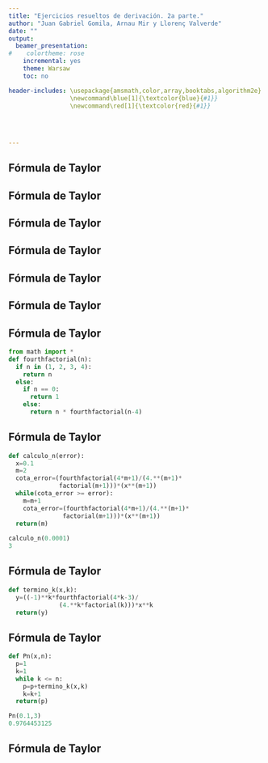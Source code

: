 ```yaml
---
title: "Ejercicios resueltos de derivación. 2a parte."
author: "Juan Gabriel Gomila, Arnau Mir y Llorenç Valverde"
date: ""
output:
  beamer_presentation:
#    colortheme: rose
    incremental: yes
    theme: Warsaw
    toc: no

header-includes: \usepackage{amsmath,color,array,booktabs,algorithm2e}
                 \newcommand\blue[1]{\textcolor{blue}{#1}}
                 \newcommand\red[1]{\textcolor{red}{#1}}
                 

                 
              
---
```




## Fórmula de Taylor

\begin{block}{Ejercicio 1}
\begin{enumerate}[a)]
\item Desarrollar la función $f(x)=\frac{1}{\sqrt[4]{1+x}}$ en desarrollo de MacLaurin de grado $n$ dando el error cometido.
\item Dar una estimación de $\frac{1}{\sqrt[4]{1.1}}$ con 4 valores exactos.
\end{enumerate}
\end{block}

## Fórmula de Taylor

\begin{block}{\textcolor{green}{Solución}}
\blue{
Apartado a).\pause
\newline
En los apuntes vimos que el desarrollo de Taylor de la función $f(x)=(x+C)^\alpha$ alrededor de $x=x_0$ era:
$$
P_n(x)  = \sum_{k=0}^n \binom{\alpha}{k}\cdot (x_0+C)^{\alpha-k}\cdot (x-x_0)^k ,
$$
donde $\binom{\alpha}{k}=\frac{\alpha\cdot (\alpha-1)\cdots (\alpha -k+1)}{k!}$.
}
\end{block}

## Fórmula de Taylor

\begin{block}{\textcolor{green}{Solución (cont.)}}
\blue{
En nuestro caso, $C=1$, $\alpha=-\frac{1}{4}$ y $x_0=0$:
$$
P_n(x)  = \sum_{k=0}^n \binom{-\frac{1}{4}}{k}\cdot x^k =1+\sum_{k=1}^n \binom{-\frac{1}{4}}{k}\cdot x^k,
$$
\pause
con 
\begin{eqnarray*}
 \binom{-\frac{1}{4}}{k}& = & \frac{-\frac{1}{4}\cdot \left(-\frac{1}{4}-1\right)\cdots \left(-\frac{1}{4}-k+1\right)}{k!}\\ & =&\frac{-\frac{1}{4}\cdot \left(-\frac{5}{4}\right)\cdots \left(-\frac{(4k-3)}{4}\right)}{k!} =\frac{(-1)^k (4k-3)!!!!}{4^k\cdot k!},
\end{eqnarray*}
\pause
donde $i!!!!=i\cdot (i-4)\cdot (i-8)\cdots 1$.\newline\pause
Ejemplos: $5!!!!=5\cdot 1=5$, $8!!!!=8\cdot 4=32$.
}
\end{block}

## Fórmula de Taylor

\begin{block}{\textcolor{green}{Solución (cont.)}}
\blue{
El desarrollo de Taylor queda de la forma siguiente:
$$
P_n(x)  = 1+\sum_{k=1}^n \frac{(-1)^k (4k-3)!!!!}{4^k\cdot k!}\cdot x^k.
$$
\pause
El error cometido viene dado por la expresión:
\begin{eqnarray*}
R_n(x-x_0) & = & \binom{\alpha}{n+1}\cdot (c+C)^{\alpha-n-1}\cdot  (x-x_0)^{n+1}\\ \pause
&=& \binom{-\frac{1}{4}}{n+1}\cdot (1+c)^{-\frac{1}{4}-n-1}\cdot x^{n+1} \\ \pause
&=& \frac{(-1)^{n+1} (4n+1)!!!!}{4^{n+1}\cdot (n+1)!}\cdot (1+c)^{-n-\frac{5}{4}}\cdot x^{n+1},
\end{eqnarray*}
donde $c\in <0,x>$.
}
\end{block}

## Fórmula de Taylor

\begin{block}{\textcolor{green}{Solución (cont.)}}
\blue{
Apartado b). \pause\newline
En el apartado b) nos piden hallar $f(0.1)=\frac{1}{\sqrt[4]{1+0.1}}=\frac{1}{\sqrt[4]{1.1}}$ con un error menor o igual que $10^{-4}$.\pause\newline
Primero tenemos que hallar el grado del polinomio $n$ tal que $\left|f(0.1)-P_n(0.1)\right|\leq 10^{-4}$.\pause\newline
Es decir:
$$
\left|\frac{(-1)^{n+1} (4n+1)!!!!}{4^{n+1}\cdot (n+1)!}\cdot (1+c)^{-n-\frac{5}{4}}\cdot 0.1^{n+1}\right|\leq 10^{-4},
$$
con $c\in (0,0.1)$.
}
\end{block}

## Fórmula de Taylor

\begin{block}{\textcolor{green}{Solución (cont.)}}
\blue{
Acotemos la parte que depende de $c$ ya que $c$ es desconocido:\pause
$$
(1+c)^{-n-\frac{5}{4}} =\frac{1}{(1+c)^{n+\frac{5}{4}}}\leq 1,
$$
ya que el máximo valor de la fracción anterior se alcanza para $c=0$.\pause\newline
Así el error puede acotarse por:
$$
\left| \frac{(4n+1)!!!!\cdot 0.1^{n+1}}{4^{n+1}\cdot (n+1)!}\right|=\left| \frac{(4n+1)!!!!}{40^{n+1}\cdot (n+1)!}\right|\leq 10^{-4}.
$$
\pause
Hagamos un programa en python que nos halle el $n$:}
\end{block}

## Fórmula de Taylor
```python
from math import *
def fourthfactorial(n):
  if n in (1, 2, 3, 4):
    return n
  else:
    if n == 0:
      return 1
    else:
      return n * fourthfactorial(n-4)
```


## Fórmula de Taylor
```python
def calculo_n(error):
  x=0.1
  m=2
  cota_error=(fourthfactorial(4*m+1)/(4.**(m+1)*
              factorial(m+1)))*(x**(m+1)) 
  while(cota_error >= error):
    m=m+1
    cota_error=(fourthfactorial(4*m+1)/(4.**(m+1)*
               factorial(m+1)))*(x**(m+1)) 
  return(m)
  
calculo_n(0.0001)
3
```

## Fórmula de Taylor

\begin{block}{\textcolor{green}{Solución (cont.)}}
\blue{
El valor de $n$ será $3$ y por tanto $P_3(0.1)$ valdrá:
}
\end{block}
```python
def termino_k(x,k):
  y=((-1)**k*fourthfactorial(4*k-3)/
              (4.**k*factorial(k)))*x**k
  return(y)
```


## Fórmula de Taylor
```python
def Pn(x,n):
  p=1
  k=1
  while k <= n:
    p=p+termino_k(x,k)
    k=k+1
  return(p)

Pn(0.1,3)
0.9764453125
```

## Fórmula de Taylor
\begin{block}{Ejercicio 2}
Desarrollar en polinomios de Taylor las funciones siguientes alrededor del punto $x_0$ hasta la $n$ indicada y realizar un gráfico de la función y los polinomios de Taylor obtenidos:
\begin{enumerate}[a)]
\item $f(x)=\sqrt{x}$, $x_0=4$ hasta $n=4$.
\item $f(x)=\mathrm{e}^{-x^2}$, $x_0=0$ hasta $n=3$.
\item $f(x)=\ln (1+2x)$, $x_0=1$ hasta $n=3$.
\end{enumerate}
\end{block}